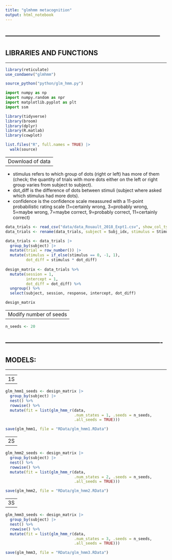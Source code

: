 ```yaml
---
title: "glmhmm metacognition"
output: html_notebook
---
```



---------------------------------------------------------------------
---------------------------------------------------------------------
LIBRARIES AND FUNCTIONS
---------------------------------------------------------------------
---------------------------------------------------------------------


```r
library(reticulate)
use_condaenv("glmhmm")

source_python("python/glm_hmm.py")
```

```python
import numpy as np
import numpy.random as npr
import matplotlib.pyplot as plt
import ssm 
```

```r
library(tidyverse)
library(broom)
library(dplyr)
library(R.matlab)
library(cowplot)

list.files("R", full.names = TRUE) |> 
  walk(source)
```


----------------------------------------------------------------------
Download of data
----------------------------------------------------------------------

- stimulus refers to which group of dots (right or left) has more of them (check; the quantity of trials with more dots either on the left or right group varies from subject to subject).
- dot_diff is the difference of dots between stimuli (subject where asked which stimulus had more dots).
- confidence is the confidence scale meassured with a 11-point probabilistic 
rating scale (1=certainly wrong, 3=probably wrong, 5=maybe wrong, 7=maybe correct, 9=probably correct, 11=certainly correct)

```r
data_trials <- read_csv("data/data_Rouault_2018_Expt1.csv", show_col_types = FALSE) 
data_trials <- rename(data_trials, subject = Subj_idx, stimulus = Stimulus, response = Response, confidence = Confidence, RT = RT_dec, dot_diff = DotDiff, correct = Accuracy)

data_trials <- data_trials |>
  group_by(subject) |>
  mutate(trial = row_number()) |>
  mutate(stimulus = if_else(stimulus == 0, -1, 1), 
         dot_diff = stimulus * dot_diff) 
  
design_matrix <- data_trials %>%
  mutate(session = 1, 
         intercept = 1, 
         dot_diff = dot_diff) %>% 
  ungroup() %>% 
  select(subject, session, response, intercept, dot_diff) 

design_matrix
```


----------------------------------------------------------------------
Modify number of seeds
----------------------------------------------------------------------


```r
n_seeds <- 20
```


----------------------------------------------------------------------
----------------------------------------------------------------------
MODELS:
----------------------------------------------------------------------
----------------------------------------------------------------------


----------------------------------------------------------------------
1S
----------------------------------------------------------------------


```r
glm_hmm1_seeds <- design_matrix |> 
  group_by(subject) |> 
  nest() %>%
  rowwise() %>%
  mutate(fit = list(glm_hmm_r(data, 
                              .num_states = 1, .seeds = n_seeds,
                              .all_seeds = TRUE)))
```



```r
save(glm_hmm1, file = "RData/glm_hmm1.RData")
```


---------------------------------------------------------------------
2S 
---------------------------------------------------------------------


```r
glm_hmm2_seeds <- design_matrix |> 
  group_by(subject) |> 
  nest() %>%
  rowwise() %>%
  mutate(fit = list(glm_hmm_r(data, 
                              .num_states = 2, .seeds = n_seeds,
                              .all_seeds = TRUE)))
```


```r
save(glm_hmm2, file = "RData/glm_hmm2.RData")
```

---------------------------------------------------------------------
3S 
---------------------------------------------------------------------


```r
glm_hmm3_seeds <- design_matrix |> 
  group_by(subject) |> 
  nest() %>%
  rowwise() %>%
  mutate(fit = list(glm_hmm_r(data, 
                              .num_states = 3, .seeds = n_seeds,
                              .all_seeds = TRUE)))
```


```r
save(glm_hmm3, file = "RData/glm_hmm3.RData")
```


